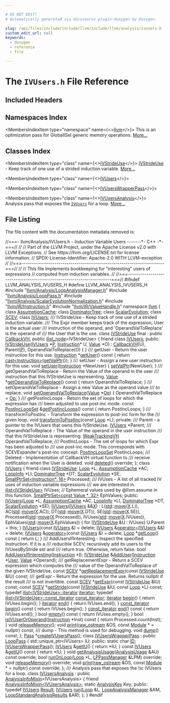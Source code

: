 ```yaml
---

# DO NOT EDIT!
# Automatically generated via docusaurus-plugin-doxygen by Doxygen.

slug: /api/files/include/include/llvm/include/llvm/analysis/ivusers-h
custom_edit_url: null
keywords:
  - doxygen
  - reference
  - file

---
```





# The `IVUsers.h` File Reference

<DoxygenPage pluginConfig={pluginConfig}>



## Included Headers

<IncludesList>
<IncludesListItem
  filePath="llvm/Analysis/LoopAnalysisManager.h"
  permalink="/docs/api/files/include/include/llvm/include/llvm/analysis/loopanalysismanager-h"
  isLocal="true" />
<IncludesListItem
  filePath="llvm/Analysis/LoopPass.h"
  permalink="/docs/api/files/include/include/llvm/include/llvm/analysis/looppass-h"
  isLocal="true" />
<IncludesListItem
  filePath="llvm/Analysis/ScalarEvolutionNormalization.h"
  permalink="/docs/api/files/include/include/llvm/include/llvm/analysis/scalarevolutionnormalization-h"
  isLocal="true" />
<IncludesListItem
  filePath="llvm/IR/Instruction.h"
  permalink="/docs/api/files/include/include/llvm/include/llvm/ir/instruction-h"
  isLocal="true" />
<IncludesListItem
  filePath="llvm/IR/ValueHandle.h"
  permalink="/docs/api/files/include/include/llvm/include/llvm/ir/valuehandle-h"
  isLocal="true" />
</IncludesList>

## Namespaces Index

<MembersIndex>

<MembersIndexItem
  type="namespace"
  name={<><a href="/docs/api/namespaces/llvm">llvm</a></>}>
This is an optimization pass for GlobalISel generic memory operations. <a href="/docs/api/namespaces/llvm/#details">More...</a>
</MembersIndexItem>

</MembersIndex>

## Classes Index

<MembersIndex>

<MembersIndexItem
  type="class"
  name={<><a href="/docs/api/classes/llvm/ivstrideuse">IVStrideUse</a></>}>
<a href="/docs/api/classes/llvm/ivstrideuse">IVStrideUse</a> - Keep track of one use of a strided induction variable. <a href="/docs/api/classes/llvm/ivstrideuse/#details">More...</a>
</MembersIndexItem>

<MembersIndexItem
  type="class"
  name={<><a href="/docs/api/classes/llvm/ivusers">IVUsers</a></>}>
</MembersIndexItem>

<MembersIndexItem
  type="class"
  name={<><a href="/docs/api/classes/llvm/ivuserswrapperpass">IVUsersWrapperPass</a></>}>
</MembersIndexItem>

<MembersIndexItem
  type="class"
  name={<><a href="/docs/api/classes/llvm/ivusersanalysis">IVUsersAnalysis</a></>}>
Analysis pass that exposes the <code><a href="/docs/api/classes/llvm/ivusers">IVUsers</a></code> for a loop. <a href="/docs/api/classes/llvm/ivusersanalysis/#details">More...</a>
</MembersIndexItem>

</MembersIndex>


## File Listing

The file content with the documentation metadata removed is:

<ProgramListing>

<Link id="l00001" /><CodeLine lineNumber="1"><Highlight kind="comment">//===- llvm/Analysis/IVUsers.h - Induction Variable Users -------&#42;- C++ -&#42;-===//</Highlight><Highlight kind="normal"></Highlight></CodeLine>
<Link id="l00002" /><CodeLine lineNumber="2"><Highlight kind="normal"></Highlight><Highlight kind="comment">//</Highlight><Highlight kind="normal"></Highlight></CodeLine>
<Link id="l00003" /><CodeLine lineNumber="3"><Highlight kind="normal"></Highlight><Highlight kind="comment">// Part of the LLVM Project, under the Apache License v2.0 with LLVM Exceptions.</Highlight><Highlight kind="normal"></Highlight></CodeLine>
<Link id="l00004" /><CodeLine lineNumber="4"><Highlight kind="normal"></Highlight><Highlight kind="comment">// See https://llvm.org/LICENSE.txt for license information.</Highlight><Highlight kind="normal"></Highlight></CodeLine>
<Link id="l00005" /><CodeLine lineNumber="5"><Highlight kind="normal"></Highlight><Highlight kind="comment">// SPDX-License-Identifier: Apache-2.0 WITH LLVM-exception</Highlight><Highlight kind="normal"></Highlight></CodeLine>
<Link id="l00006" /><CodeLine lineNumber="6"><Highlight kind="normal"></Highlight><Highlight kind="comment">//</Highlight><Highlight kind="normal"></Highlight></CodeLine>
<Link id="l00007" /><CodeLine lineNumber="7"><Highlight kind="normal"></Highlight><Highlight kind="comment">//===----------------------------------------------------------------------===//</Highlight><Highlight kind="normal"></Highlight></CodeLine>
<Link id="l00008" /><CodeLine lineNumber="8"><Highlight kind="normal"></Highlight><Highlight kind="comment">//</Highlight><Highlight kind="normal"></Highlight></CodeLine>
<Link id="l00009" /><CodeLine lineNumber="9"><Highlight kind="normal"></Highlight><Highlight kind="comment">// This file implements bookkeeping for &quot;interesting&quot; users of expressions</Highlight><Highlight kind="normal"></Highlight></CodeLine>
<Link id="l00010" /><CodeLine lineNumber="10"><Highlight kind="normal"></Highlight><Highlight kind="comment">// computed from induction variables.</Highlight><Highlight kind="normal"></Highlight></CodeLine>
<Link id="l00011" /><CodeLine lineNumber="11"><Highlight kind="normal"></Highlight><Highlight kind="comment">//</Highlight><Highlight kind="normal"></Highlight></CodeLine>
<Link id="l00012" /><CodeLine lineNumber="12"><Highlight kind="normal"></Highlight><Highlight kind="comment">//===----------------------------------------------------------------------===//</Highlight><Highlight kind="normal"></Highlight></CodeLine>
<Link id="l00013" /><CodeLine lineNumber="13"><Highlight kind="normal"></Highlight></CodeLine>
<Link id="l00014" /><CodeLine lineNumber="14"><Highlight kind="normal"></Highlight><Highlight kind="preprocessor">#ifndef LLVM&#95;ANALYSIS&#95;IVUSERS&#95;H</Highlight><Highlight kind="normal"></Highlight></CodeLine>
<Link id="l00015" /><CodeLine lineNumber="15"><Highlight kind="normal"></Highlight><Highlight kind="preprocessor">#define LLVM&#95;ANALYSIS&#95;IVUSERS&#95;H</Highlight><Highlight kind="normal"></Highlight></CodeLine>
<Link id="l00016" /><CodeLine lineNumber="16"><Highlight kind="normal"></Highlight></CodeLine>
<Link id="l00017" /><CodeLine lineNumber="17"><Highlight kind="normal"></Highlight><Highlight kind="preprocessor">#include &quot;<a href="/docs/api/files/include/include/llvm/include/llvm/analysis/loopanalysismanager-h">llvm/Analysis/LoopAnalysisManager.h</a>&quot;</Highlight><Highlight kind="normal"></Highlight></CodeLine>
<Link id="l00018" /><CodeLine lineNumber="18"><Highlight kind="normal"></Highlight><Highlight kind="preprocessor">#include &quot;<a href="/docs/api/files/include/include/llvm/include/llvm/analysis/looppass-h">llvm/Analysis/LoopPass.h</a>&quot;</Highlight><Highlight kind="normal"></Highlight></CodeLine>
<Link id="l00019" /><CodeLine lineNumber="19"><Highlight kind="normal"></Highlight><Highlight kind="preprocessor">#include &quot;<a href="/docs/api/files/include/include/llvm/include/llvm/analysis/scalarevolutionnormalization-h">llvm/Analysis/ScalarEvolutionNormalization.h</a>&quot;</Highlight><Highlight kind="normal"></Highlight></CodeLine>
<Link id="l00020" /><CodeLine lineNumber="20"><Highlight kind="normal"></Highlight><Highlight kind="preprocessor">#include &quot;<a href="/docs/api/files/include/include/llvm/include/llvm/ir/instruction-h">llvm/IR/Instruction.h</a>&quot;</Highlight><Highlight kind="normal"></Highlight></CodeLine>
<Link id="l00021" /><CodeLine lineNumber="21"><Highlight kind="normal"></Highlight><Highlight kind="preprocessor">#include &quot;<a href="/docs/api/files/include/include/llvm/include/llvm/ir/valuehandle-h">llvm/IR/ValueHandle.h</a>&quot;</Highlight><Highlight kind="normal"></Highlight></CodeLine>
<Link id="l00022" /><CodeLine lineNumber="22"><Highlight kind="normal"></Highlight></CodeLine>
<Link id="l00023" /><CodeLine lineNumber="23"><Highlight kind="normal"></Highlight><Highlight kind="keyword">namespace </Highlight><Highlight kind="normal"><a href="/docs/api/namespaces/llvm">llvm</a> &#123;</Highlight></CodeLine>
<Link id="l00024" /><CodeLine lineNumber="24"><Highlight kind="normal"></Highlight></CodeLine>
<Link id="l00025" /><CodeLine lineNumber="25"><Highlight kind="normal"></Highlight><Highlight kind="keyword">class </Highlight><Highlight kind="normal"><a href="/docs/api/classes/llvm/assumptioncache">AssumptionCache</a>;</Highlight></CodeLine>
<Link id="l00026" /><CodeLine lineNumber="26"><Highlight kind="normal"></Highlight><Highlight kind="keyword">class </Highlight><Highlight kind="normal"><a href="/docs/api/classes/llvm/dominatortree">DominatorTree</a>;</Highlight></CodeLine>
<Link id="l00027" /><CodeLine lineNumber="27"><Highlight kind="normal"></Highlight><Highlight kind="keyword">class </Highlight><Highlight kind="normal"><a href="/docs/api/classes/llvm/scalarevolution">ScalarEvolution</a>;</Highlight></CodeLine>
<Link id="l00028" /><CodeLine lineNumber="28"><Highlight kind="normal"></Highlight><Highlight kind="keyword">class </Highlight><Highlight kind="normal"><a href="/docs/api/classes/llvm/scev">SCEV</a>;</Highlight></CodeLine>
<Link id="l00029" /><CodeLine lineNumber="29"><Highlight kind="normal"></Highlight><Highlight kind="keyword">class </Highlight><Highlight kind="normal"><a href="/docs/api/classes/llvm/ivusers">IVUsers</a>;</Highlight></CodeLine>
<Link id="l00030" /><CodeLine lineNumber="30"><Highlight kind="normal"></Highlight><Highlight kind="comment"></Highlight></CodeLine>
<Link id="l00031" /><CodeLine lineNumber="31"><Highlight kind="comment">/// IVStrideUse - Keep track of one use of a strided induction variable.</Highlight></CodeLine>
<Link id="l00032" /><CodeLine lineNumber="32"><Highlight kind="comment">/// The Expr member keeps track of the expression, User is the actual user</Highlight></CodeLine>
<Link id="l00033" /><CodeLine lineNumber="33"><Highlight kind="comment">/// instruction of the operand, and &#39;OperandValToReplace&#39; is the operand of</Highlight></CodeLine>
<Link id="l00034" /><CodeLine lineNumber="34"><Highlight kind="comment">/// the User that is the use.</Highlight><Highlight kind="normal"></Highlight></CodeLine>
<Link id="l00035" /><CodeLine lineNumber="35" lineLink="/docs/api/classes/llvm/ivstrideuse"><Highlight kind="normal"></Highlight><Highlight kind="keyword">class </Highlight><Highlight kind="normal"><a href="/docs/api/classes/llvm/ivstrideuse/#ac2140ae8507867b97114724c6a6dbbba">IVStrideUse</a> final : </Highlight><Highlight kind="keyword">public</Highlight><Highlight kind="normal"> <a href="/docs/api/classes/llvm/callbackvh/#a7e87f4bd72a4d8b7f092b2a2ee69ba1d">CallbackVH</a>, </Highlight><Highlight kind="keyword">public</Highlight><Highlight kind="normal"> <a href="/docs/api/classes/llvm/ilist-node">ilist&#95;node</a>&lt;IVStrideUse&gt; &#123;</Highlight></CodeLine>
<Link id="l00036" /><CodeLine lineNumber="36" lineLink="/docs/api/classes/llvm/ivstrideuse/#a097019ab19ab2e17ee9a4218fac9aa89"><Highlight kind="normal">  </Highlight><Highlight kind="keyword">friend</Highlight><Highlight kind="normal"> </Highlight><Highlight kind="keyword">class </Highlight><Highlight kind="normal"><a href="/docs/api/classes/llvm/ivstrideuse/#a097019ab19ab2e17ee9a4218fac9aa89">IVUsers</a>;</Highlight></CodeLine>
<Link id="l00037" /><CodeLine lineNumber="37"><Highlight kind="normal"></Highlight><Highlight kind="keyword">public</Highlight><Highlight kind="normal">:</Highlight></CodeLine>
<Link id="l00038" /><CodeLine lineNumber="38" lineLink="/docs/api/classes/llvm/ivstrideuse/#ac2140ae8507867b97114724c6a6dbbba"><Highlight kind="normal">  <a href="/docs/api/classes/llvm/ivstrideuse/#ac2140ae8507867b97114724c6a6dbbba">IVStrideUse</a>(<a href="/docs/api/classes/llvm/ivstrideuse/#a097019ab19ab2e17ee9a4218fac9aa89">IVUsers</a> &#42;<a href="/docs/api/files/lib/lib/option/option-cpp/#a04665169063c8ca1f2ea96c27fc7c2b2">P</a>, <a href="/docs/api/classes/llvm/instruction">Instruction</a>&#42; U, <a href="/docs/api/classes/llvm/value">Value</a> &#42;O)</Highlight></CodeLine>
<Link id="l00039" /><CodeLine lineNumber="39"><Highlight kind="normal">    : <a href="/docs/api/classes/llvm/callbackvh/#a7e87f4bd72a4d8b7f092b2a2ee69ba1d">CallbackVH</a>(U), Parent(<a href="/docs/api/files/lib/lib/option/option-cpp/#a04665169063c8ca1f2ea96c27fc7c2b2">P</a>), OperandValToReplace(O) &#123;</Highlight></CodeLine>
<Link id="l00040" /><CodeLine lineNumber="40"><Highlight kind="normal">  &#125;</Highlight></CodeLine>
<Link id="l00041" /><CodeLine lineNumber="41"><Highlight kind="normal"></Highlight><Highlight kind="comment"></Highlight></CodeLine>
<Link id="l00042" /><CodeLine lineNumber="42"><Highlight kind="comment">  /// getUser - Return the user instruction for this use.</Highlight><Highlight kind="normal"></Highlight></CodeLine>
<Link id="l00043" /><CodeLine lineNumber="43" lineLink="/docs/api/classes/llvm/ivstrideuse/#a1bc04591d1d6420a7fdbc15a4c5f0e31"><Highlight kind="normal">  <a href="/docs/api/classes/llvm/instruction">Instruction</a> &#42;<a href="/docs/api/classes/llvm/ivstrideuse/#a1bc04591d1d6420a7fdbc15a4c5f0e31">getUser</a>()</Highlight><Highlight kind="keyword"> const </Highlight><Highlight kind="normal">&#123;</Highlight></CodeLine>
<Link id="l00044" /><CodeLine lineNumber="44"><Highlight kind="normal">    </Highlight><Highlight kind="keywordflow">return</Highlight><Highlight kind="normal"> <a href="/docs/api/namespaces/llvm/#ac4fc845f5ed92de63cd4474f128f5fc5">cast&lt;Instruction&gt;</a>(<a href="/docs/api/classes/llvm/valuehandlebase/#a7d6d2457c839e340266704440f3bb243">getValPtr</a>());</Highlight></CodeLine>
<Link id="l00045" /><CodeLine lineNumber="45"><Highlight kind="normal">  &#125;</Highlight></CodeLine>
<Link id="l00046" /><CodeLine lineNumber="46"><Highlight kind="normal"></Highlight><Highlight kind="comment"></Highlight></CodeLine>
<Link id="l00047" /><CodeLine lineNumber="47"><Highlight kind="comment">  /// setUser - Assign a new user instruction for this use.</Highlight><Highlight kind="normal"></Highlight></CodeLine>
<Link id="l00048" /><CodeLine lineNumber="48" lineLink="/docs/api/classes/llvm/ivstrideuse/#acb8718e691dfd2e5d5a3e0d876e35cc9"><Highlight kind="normal">  </Highlight><Highlight kind="keywordtype">void</Highlight><Highlight kind="normal"> <a href="/docs/api/classes/llvm/ivstrideuse/#acb8718e691dfd2e5d5a3e0d876e35cc9">setUser</a>(<a href="/docs/api/classes/llvm/instruction">Instruction</a> &#42;NewUser) &#123;</Highlight></CodeLine>
<Link id="l00049" /><CodeLine lineNumber="49"><Highlight kind="normal">    <a href="/docs/api/classes/llvm/callbackvh/#ab3a25e82043f8a99ad6ed61fb9c9483c">setValPtr</a>(NewUser);</Highlight></CodeLine>
<Link id="l00050" /><CodeLine lineNumber="50"><Highlight kind="normal">  &#125;</Highlight></CodeLine>
<Link id="l00051" /><CodeLine lineNumber="51"><Highlight kind="normal"></Highlight><Highlight kind="comment"></Highlight></CodeLine>
<Link id="l00052" /><CodeLine lineNumber="52"><Highlight kind="comment">  /// getOperandValToReplace - Return the Value of the operand in the user</Highlight></CodeLine>
<Link id="l00053" /><CodeLine lineNumber="53"><Highlight kind="comment">  /// instruction that this IVStrideUse is representing.</Highlight><Highlight kind="normal"></Highlight></CodeLine>
<Link id="l00054" /><CodeLine lineNumber="54" lineLink="/docs/api/classes/llvm/ivstrideuse/#a850ce8990175a8dc4e5a641df3db14aa"><Highlight kind="normal">  <a href="/docs/api/classes/llvm/value">Value</a> &#42;<a href="/docs/api/classes/llvm/ivstrideuse/#a850ce8990175a8dc4e5a641df3db14aa">getOperandValToReplace</a>()</Highlight><Highlight kind="keyword"> const </Highlight><Highlight kind="normal">&#123;</Highlight></CodeLine>
<Link id="l00055" /><CodeLine lineNumber="55"><Highlight kind="normal">    </Highlight><Highlight kind="keywordflow">return</Highlight><Highlight kind="normal"> OperandValToReplace;</Highlight></CodeLine>
<Link id="l00056" /><CodeLine lineNumber="56"><Highlight kind="normal">  &#125;</Highlight></CodeLine>
<Link id="l00057" /><CodeLine lineNumber="57"><Highlight kind="normal"></Highlight><Highlight kind="comment"></Highlight></CodeLine>
<Link id="l00058" /><CodeLine lineNumber="58"><Highlight kind="comment">  /// setOperandValToReplace - Assign a new Value as the operand value</Highlight></CodeLine>
<Link id="l00059" /><CodeLine lineNumber="59"><Highlight kind="comment">  /// to replace.</Highlight><Highlight kind="normal"></Highlight></CodeLine>
<Link id="l00060" /><CodeLine lineNumber="60" lineLink="/docs/api/classes/llvm/ivstrideuse/#a59f03f777c4395d140e90f7a5278ee03"><Highlight kind="normal">  </Highlight><Highlight kind="keywordtype">void</Highlight><Highlight kind="normal"> <a href="/docs/api/classes/llvm/ivstrideuse/#a59f03f777c4395d140e90f7a5278ee03">setOperandValToReplace</a>(<a href="/docs/api/classes/llvm/value">Value</a> &#42;<a href="/docs/api/namespaces/llvm/#ab471937b9a227e70c7fe8bd9604014d6">Op</a>) &#123;</Highlight></CodeLine>
<Link id="l00061" /><CodeLine lineNumber="61"><Highlight kind="normal">    OperandValToReplace = <a href="/docs/api/namespaces/llvm/#ab471937b9a227e70c7fe8bd9604014d6">Op</a>;</Highlight></CodeLine>
<Link id="l00062" /><CodeLine lineNumber="62"><Highlight kind="normal">  &#125;</Highlight></CodeLine>
<Link id="l00063" /><CodeLine lineNumber="63"><Highlight kind="normal"></Highlight><Highlight kind="comment"></Highlight></CodeLine>
<Link id="l00064" /><CodeLine lineNumber="64"><Highlight kind="comment">  /// getPostIncLoops - Return the set of loops for which the expression has</Highlight></CodeLine>
<Link id="l00065" /><CodeLine lineNumber="65"><Highlight kind="comment">  /// been adjusted to use post-inc mode.</Highlight><Highlight kind="normal"></Highlight></CodeLine>
<Link id="l00066" /><CodeLine lineNumber="66" lineLink="/docs/api/classes/llvm/ivstrideuse/#a6475dcea1bb00ad07700b96492896c59"><Highlight kind="normal">  </Highlight><Highlight kind="keyword">const</Highlight><Highlight kind="normal"> <a href="/docs/api/namespaces/llvm/#ac765465998d0f34ed6123631bda54fab">PostIncLoopSet</a> &amp;<a href="/docs/api/classes/llvm/ivstrideuse/#a6475dcea1bb00ad07700b96492896c59">getPostIncLoops</a>()</Highlight><Highlight kind="keyword"> const </Highlight><Highlight kind="normal">&#123;</Highlight></CodeLine>
<Link id="l00067" /><CodeLine lineNumber="67"><Highlight kind="normal">    </Highlight><Highlight kind="keywordflow">return</Highlight><Highlight kind="normal"> PostIncLoops;</Highlight></CodeLine>
<Link id="l00068" /><CodeLine lineNumber="68"><Highlight kind="normal">  &#125;</Highlight></CodeLine>
<Link id="l00069" /><CodeLine lineNumber="69"><Highlight kind="normal"></Highlight><Highlight kind="comment"></Highlight></CodeLine>
<Link id="l00070" /><CodeLine lineNumber="70"><Highlight kind="comment">  /// transformToPostInc - Transform the expression to post-inc form for the</Highlight></CodeLine>
<Link id="l00071" /><CodeLine lineNumber="71"><Highlight kind="comment">  /// given loop.</Highlight><Highlight kind="normal"></Highlight></CodeLine>
<Link id="l00072" /><CodeLine lineNumber="72"><Highlight kind="normal">  </Highlight><Highlight kind="keywordtype">void</Highlight><Highlight kind="normal"> <a href="/docs/api/classes/llvm/ivstrideuse/#a8433a09d9b66df4f5c8a4d1414dc8ec9">transformToPostInc</a>(</Highlight><Highlight kind="keyword">const</Highlight><Highlight kind="normal"> <a href="/docs/api/classes/llvm/loop">Loop</a> &#42;L);</Highlight></CodeLine>
<Link id="l00073" /><CodeLine lineNumber="73"><Highlight kind="normal"></Highlight></CodeLine>
<Link id="l00074" /><CodeLine lineNumber="74"><Highlight kind="normal"></Highlight><Highlight kind="keyword">private</Highlight><Highlight kind="normal">:</Highlight><Highlight kind="comment"></Highlight></CodeLine>
<Link id="l00075" /><CodeLine lineNumber="75"><Highlight kind="comment">  /// Parent - a pointer to the IVUsers that owns this IVStrideUse.</Highlight><Highlight kind="normal"></Highlight></CodeLine>
<Link id="l00076" /><CodeLine lineNumber="76"><Highlight kind="normal">  <a href="/docs/api/classes/llvm/ivusers">IVUsers</a> &#42;Parent;</Highlight></CodeLine>
<Link id="l00077" /><CodeLine lineNumber="77"><Highlight kind="normal"></Highlight><Highlight kind="comment"></Highlight></CodeLine>
<Link id="l00078" /><CodeLine lineNumber="78"><Highlight kind="comment">  /// OperandValToReplace - The Value of the operand in the user instruction</Highlight></CodeLine>
<Link id="l00079" /><CodeLine lineNumber="79"><Highlight kind="comment">  /// that this IVStrideUse is representing.</Highlight><Highlight kind="normal"></Highlight></CodeLine>
<Link id="l00080" /><CodeLine lineNumber="80"><Highlight kind="normal">  <a href="/docs/api/classes/llvm/weaktrackingvh">WeakTrackingVH</a> OperandValToReplace;</Highlight></CodeLine>
<Link id="l00081" /><CodeLine lineNumber="81"><Highlight kind="normal"></Highlight><Highlight kind="comment"></Highlight></CodeLine>
<Link id="l00082" /><CodeLine lineNumber="82"><Highlight kind="comment">  /// PostIncLoops - The set of loops for which Expr has been adjusted to</Highlight></CodeLine>
<Link id="l00083" /><CodeLine lineNumber="83"><Highlight kind="comment">  /// use post-inc mode. This corresponds with SCEVExpander&#39;s post-inc concept.</Highlight><Highlight kind="normal"></Highlight></CodeLine>
<Link id="l00084" /><CodeLine lineNumber="84"><Highlight kind="normal">  <a href="/docs/api/namespaces/llvm/#ac765465998d0f34ed6123631bda54fab">PostIncLoopSet</a> PostIncLoops;</Highlight></CodeLine>
<Link id="l00085" /><CodeLine lineNumber="85"><Highlight kind="normal"></Highlight><Highlight kind="comment"></Highlight></CodeLine>
<Link id="l00086" /><CodeLine lineNumber="86"><Highlight kind="comment">  /// Deleted - Implementation of CallbackVH virtual function to</Highlight></CodeLine>
<Link id="l00087" /><CodeLine lineNumber="87"><Highlight kind="comment">  /// receive notification when the User is deleted.</Highlight><Highlight kind="normal"></Highlight></CodeLine>
<Link id="l00088" /><CodeLine lineNumber="88"><Highlight kind="normal">  </Highlight><Highlight kind="keywordtype">void</Highlight><Highlight kind="normal"> <a href="/docs/api/classes/llvm/callbackvh/#a93891950be05a0bae5743979913e13f3">deleted</a>() </Highlight><Highlight kind="keyword">override</Highlight><Highlight kind="normal">;</Highlight></CodeLine>
<Link id="l00089" /><CodeLine lineNumber="89"><Highlight kind="normal">&#125;;</Highlight></CodeLine>
<Link id="l00090" /><CodeLine lineNumber="90"><Highlight kind="normal"></Highlight></CodeLine>
<Link id="l00091" /><CodeLine lineNumber="91" lineLink="/docs/api/classes/llvm/ivusers"><Highlight kind="normal"></Highlight><Highlight kind="keyword">class </Highlight><Highlight kind="normal"><a href="/docs/api/classes/llvm/ivusers/#a37e4d7bb727910e7d12a2439a6c069ca">IVUsers</a> &#123;</Highlight></CodeLine>
<Link id="l00092" /><CodeLine lineNumber="92" lineLink="/docs/api/classes/llvm/ivusers/#aade51f7d2ade94165429460adda9e063"><Highlight kind="normal">  </Highlight><Highlight kind="keyword">friend</Highlight><Highlight kind="normal"> </Highlight><Highlight kind="keyword">class </Highlight><Highlight kind="normal"><a href="/docs/api/classes/llvm/ivusers/#aade51f7d2ade94165429460adda9e063">IVStrideUse</a>;</Highlight></CodeLine>
<Link id="l00093" /><CodeLine lineNumber="93"><Highlight kind="normal">  <a href="/docs/api/classes/llvm/loop">Loop</a> &#42;L;</Highlight></CodeLine>
<Link id="l00094" /><CodeLine lineNumber="94"><Highlight kind="normal">  <a href="/docs/api/classes/llvm/assumptioncache">AssumptionCache</a> &#42;AC;</Highlight></CodeLine>
<Link id="l00095" /><CodeLine lineNumber="95"><Highlight kind="normal">  <a href="/docs/api/classes/llvm/loopinfo">LoopInfo</a> &#42;LI;</Highlight></CodeLine>
<Link id="l00096" /><CodeLine lineNumber="96"><Highlight kind="normal">  <a href="/docs/api/classes/llvm/dominatortree">DominatorTree</a> &#42;DT;</Highlight></CodeLine>
<Link id="l00097" /><CodeLine lineNumber="97"><Highlight kind="normal">  <a href="/docs/api/classes/llvm/scalarevolution">ScalarEvolution</a> &#42;SE;</Highlight></CodeLine>
<Link id="l00098" /><CodeLine lineNumber="98"><Highlight kind="normal">  <a href="/docs/api/classes/llvm/smallptrset">SmallPtrSet&lt;Instruction&#42;, 16&gt;</a> Processed;</Highlight></CodeLine>
<Link id="l00099" /><CodeLine lineNumber="99"><Highlight kind="normal"></Highlight><Highlight kind="comment"></Highlight></CodeLine>
<Link id="l00100" /><CodeLine lineNumber="100"><Highlight kind="comment">  /// IVUses - A list of all tracked IV uses of induction variable expressions</Highlight></CodeLine>
<Link id="l00101" /><CodeLine lineNumber="101"><Highlight kind="comment">  /// we are interested in.</Highlight><Highlight kind="normal"></Highlight></CodeLine>
<Link id="l00102" /><CodeLine lineNumber="102"><Highlight kind="normal">  <a href="/docs/api/namespaces/llvm/#a62ea5abc9af8e7ee394912e2617cf30f">ilist&lt;IVStrideUse&gt;</a> IVUses;</Highlight></CodeLine>
<Link id="l00103" /><CodeLine lineNumber="103"><Highlight kind="normal"></Highlight></CodeLine>
<Link id="l00104" /><CodeLine lineNumber="104"><Highlight kind="normal">  </Highlight><Highlight kind="comment">// Ephemeral values used by @llvm.assume in this function.</Highlight><Highlight kind="normal"></Highlight></CodeLine>
<Link id="l00105" /><CodeLine lineNumber="105"><Highlight kind="normal">  <a href="/docs/api/classes/llvm/smallptrset">SmallPtrSet&lt;const Value &#42;, 32&gt;</a> EphValues;</Highlight></CodeLine>
<Link id="l00106" /><CodeLine lineNumber="106"><Highlight kind="normal"></Highlight></CodeLine>
<Link id="l00107" /><CodeLine lineNumber="107"><Highlight kind="normal"></Highlight><Highlight kind="keyword">public</Highlight><Highlight kind="normal">:</Highlight></CodeLine>
<Link id="l00108" /><CodeLine lineNumber="108"><Highlight kind="normal">  <a href="/docs/api/classes/llvm/ivusers/#a37e4d7bb727910e7d12a2439a6c069ca">IVUsers</a>(<a href="/docs/api/classes/llvm/loop">Loop</a> &#42;L, <a href="/docs/api/classes/llvm/assumptioncache">AssumptionCache</a> &#42;AC, <a href="/docs/api/classes/llvm/loopinfo">LoopInfo</a> &#42;LI, <a href="/docs/api/classes/llvm/dominatortree">DominatorTree</a> &#42;DT,</Highlight></CodeLine>
<Link id="l00109" /><CodeLine lineNumber="109"><Highlight kind="normal">          <a href="/docs/api/classes/llvm/scalarevolution">ScalarEvolution</a> &#42;SE);</Highlight></CodeLine>
<Link id="l00110" /><CodeLine lineNumber="110"><Highlight kind="normal"></Highlight></CodeLine>
<Link id="l00111" /><CodeLine lineNumber="111" lineLink="/docs/api/classes/llvm/ivusers/#a84ff868b90dce94cf9c8c504ff53cfad"><Highlight kind="normal">  <a href="/docs/api/classes/llvm/ivusers/#a84ff868b90dce94cf9c8c504ff53cfad">IVUsers</a>(<a href="/docs/api/classes/llvm/ivusers/#a37e4d7bb727910e7d12a2439a6c069ca">IVUsers</a> &amp;&amp;<a href="/docs/api/files/lib/lib/tablegen/tablegenbackendskeleton-cpp/#ab60f28d7a141ac46ccc200176a1bca8b">X</a>)</Highlight></CodeLine>
<Link id="l00112" /><CodeLine lineNumber="112"><Highlight kind="normal">      : L(<a href="/docs/api/namespaces/std">std</a>::<a href="/docs/api/namespaces/llvm/#abfc9c7ecf70f66901e439f7c04ef3dbb">move</a>(<a href="/docs/api/files/lib/lib/tablegen/tablegenbackendskeleton-cpp/#ab60f28d7a141ac46ccc200176a1bca8b">X</a>.L)), AC(<a href="/docs/api/namespaces/std">std</a>::<a href="/docs/api/namespaces/llvm/#abfc9c7ecf70f66901e439f7c04ef3dbb">move</a>(<a href="/docs/api/files/lib/lib/tablegen/tablegenbackendskeleton-cpp/#ab60f28d7a141ac46ccc200176a1bca8b">X</a>.AC)), DT(<a href="/docs/api/namespaces/std">std</a>::<a href="/docs/api/namespaces/llvm/#abfc9c7ecf70f66901e439f7c04ef3dbb">move</a>(<a href="/docs/api/files/lib/lib/tablegen/tablegenbackendskeleton-cpp/#ab60f28d7a141ac46ccc200176a1bca8b">X</a>.DT)),</Highlight></CodeLine>
<Link id="l00113" /><CodeLine lineNumber="113"><Highlight kind="normal">        SE(<a href="/docs/api/namespaces/std">std</a>::<a href="/docs/api/namespaces/llvm/#abfc9c7ecf70f66901e439f7c04ef3dbb">move</a>(<a href="/docs/api/files/lib/lib/tablegen/tablegenbackendskeleton-cpp/#ab60f28d7a141ac46ccc200176a1bca8b">X</a>.SE)), Processed(<a href="/docs/api/namespaces/std">std</a>::<a href="/docs/api/namespaces/llvm/#abfc9c7ecf70f66901e439f7c04ef3dbb">move</a>(<a href="/docs/api/files/lib/lib/tablegen/tablegenbackendskeleton-cpp/#ab60f28d7a141ac46ccc200176a1bca8b">X</a>.Processed)),</Highlight></CodeLine>
<Link id="l00114" /><CodeLine lineNumber="114"><Highlight kind="normal">        IVUses(<a href="/docs/api/namespaces/std">std</a>::<a href="/docs/api/namespaces/llvm/#abfc9c7ecf70f66901e439f7c04ef3dbb">move</a>(<a href="/docs/api/files/lib/lib/tablegen/tablegenbackendskeleton-cpp/#ab60f28d7a141ac46ccc200176a1bca8b">X</a>.IVUses)), EphValues(<a href="/docs/api/namespaces/std">std</a>::<a href="/docs/api/namespaces/llvm/#abfc9c7ecf70f66901e439f7c04ef3dbb">move</a>(<a href="/docs/api/files/lib/lib/tablegen/tablegenbackendskeleton-cpp/#ab60f28d7a141ac46ccc200176a1bca8b">X</a>.EphValues)) &#123;</Highlight></CodeLine>
<Link id="l00115" /><CodeLine lineNumber="115"><Highlight kind="normal">    </Highlight><Highlight kind="keywordflow">for</Highlight><Highlight kind="normal"> (<a href="/docs/api/classes/llvm/ivusers/#aade51f7d2ade94165429460adda9e063">IVStrideUse</a> &amp;U : IVUses)</Highlight></CodeLine>
<Link id="l00116" /><CodeLine lineNumber="116"><Highlight kind="normal">      U.Parent = </Highlight><Highlight kind="keyword">this</Highlight><Highlight kind="normal">;</Highlight></CodeLine>
<Link id="l00117" /><CodeLine lineNumber="117"><Highlight kind="normal">  &#125;</Highlight></CodeLine>
<Link id="l00118" /><CodeLine lineNumber="118" lineLink="/docs/api/classes/llvm/ivusers/#a5d6ec66fa25d2a95429ee13159b90249"><Highlight kind="normal">  <a href="/docs/api/classes/llvm/ivusers/#a5d6ec66fa25d2a95429ee13159b90249">IVUsers</a>(</Highlight><Highlight kind="keyword">const</Highlight><Highlight kind="normal"> <a href="/docs/api/classes/llvm/ivusers/#a37e4d7bb727910e7d12a2439a6c069ca">IVUsers</a> &amp;) = </Highlight><Highlight kind="keyword">delete</Highlight><Highlight kind="normal">;</Highlight></CodeLine>
<Link id="l00119" /><CodeLine lineNumber="119" lineLink="/docs/api/classes/llvm/ivusers/#a59650f700bbcb2ad8c5bf22e6b353fd2"><Highlight kind="normal">  <a href="/docs/api/classes/llvm/ivusers/#a37e4d7bb727910e7d12a2439a6c069ca">IVUsers</a> &amp;<a href="/docs/api/classes/llvm/ivusers/#a59650f700bbcb2ad8c5bf22e6b353fd2">operator=</a>(<a href="/docs/api/classes/llvm/ivusers/#a37e4d7bb727910e7d12a2439a6c069ca">IVUsers</a> &amp;&amp;) = </Highlight><Highlight kind="keyword">delete</Highlight><Highlight kind="normal">;</Highlight></CodeLine>
<Link id="l00120" /><CodeLine lineNumber="120" lineLink="/docs/api/classes/llvm/ivusers/#af280755c00e32b58a9186e6dce5df3ef"><Highlight kind="normal">  <a href="/docs/api/classes/llvm/ivusers/#a37e4d7bb727910e7d12a2439a6c069ca">IVUsers</a> &amp;<a href="/docs/api/classes/llvm/ivusers/#af280755c00e32b58a9186e6dce5df3ef">operator=</a>(</Highlight><Highlight kind="keyword">const</Highlight><Highlight kind="normal"> <a href="/docs/api/classes/llvm/ivusers/#a37e4d7bb727910e7d12a2439a6c069ca">IVUsers</a> &amp;) = </Highlight><Highlight kind="keyword">delete</Highlight><Highlight kind="normal">;</Highlight></CodeLine>
<Link id="l00121" /><CodeLine lineNumber="121"><Highlight kind="normal"></Highlight></CodeLine>
<Link id="l00122" /><CodeLine lineNumber="122" lineLink="/docs/api/classes/llvm/ivusers/#a4d82eec6f6363e4d31660c31b6a85b8d"><Highlight kind="normal">  <a href="/docs/api/classes/llvm/loop">Loop</a> &#42;<a href="/docs/api/classes/llvm/ivusers/#a4d82eec6f6363e4d31660c31b6a85b8d">getLoop</a>()</Highlight><Highlight kind="keyword"> const </Highlight><Highlight kind="normal">&#123; </Highlight><Highlight kind="keywordflow">return</Highlight><Highlight kind="normal"> L; &#125;</Highlight></CodeLine>
<Link id="l00123" /><CodeLine lineNumber="123"><Highlight kind="normal"></Highlight><Highlight kind="comment"></Highlight></CodeLine>
<Link id="l00124" /><CodeLine lineNumber="124"><Highlight kind="comment">  /// AddUsersIfInteresting - Inspect the specified Instruction.  If it is a</Highlight></CodeLine>
<Link id="l00125" /><CodeLine lineNumber="125"><Highlight kind="comment">  /// reducible SCEV, recursively add its users to the IVUsesByStride set and</Highlight></CodeLine>
<Link id="l00126" /><CodeLine lineNumber="126"><Highlight kind="comment">  /// return true.  Otherwise, return false.</Highlight><Highlight kind="normal"></Highlight></CodeLine>
<Link id="l00127" /><CodeLine lineNumber="127"><Highlight kind="normal">  </Highlight><Highlight kind="keywordtype">bool</Highlight><Highlight kind="normal"> <a href="/docs/api/classes/llvm/ivusers/#aaae0691d9859142f6bcfb992862e44a9">AddUsersIfInteresting</a>(<a href="/docs/api/classes/llvm/instruction">Instruction</a> &#42;<a href="/docs/api/files/lib/lib/support/md5-cpp/#ac0eafdc9ee161b71e7af98af736952fd">I</a>);</Highlight></CodeLine>
<Link id="l00128" /><CodeLine lineNumber="128"><Highlight kind="normal"></Highlight></CodeLine>
<Link id="l00129" /><CodeLine lineNumber="129"><Highlight kind="normal">  <a href="/docs/api/classes/llvm/ivstrideuse">IVStrideUse</a> &amp;<a href="/docs/api/classes/llvm/ivusers/#a2c38dcaaa58a80d2005b912b1273a872">AddUser</a>(<a href="/docs/api/classes/llvm/instruction">Instruction</a> &#42;<a href="/docs/api/classes/llvm/user">User</a>, <a href="/docs/api/classes/llvm/value">Value</a> &#42;Operand);</Highlight></CodeLine>
<Link id="l00130" /><CodeLine lineNumber="130"><Highlight kind="normal"></Highlight><Highlight kind="comment"></Highlight></CodeLine>
<Link id="l00131" /><CodeLine lineNumber="131"><Highlight kind="comment">  /// getReplacementExpr - Return a SCEV expression which computes the</Highlight></CodeLine>
<Link id="l00132" /><CodeLine lineNumber="132"><Highlight kind="comment">  /// value of the OperandValToReplace of the given IVStrideUse.</Highlight><Highlight kind="normal"></Highlight></CodeLine>
<Link id="l00133" /><CodeLine lineNumber="133"><Highlight kind="normal">  </Highlight><Highlight kind="keyword">const</Highlight><Highlight kind="normal"> <a href="/docs/api/classes/llvm/scev">SCEV</a> &#42;<a href="/docs/api/classes/llvm/ivusers/#a729d7a4c47511beaaec595f1b85f7889">getReplacementExpr</a>(</Highlight><Highlight kind="keyword">const</Highlight><Highlight kind="normal"> <a href="/docs/api/classes/llvm/ivstrideuse">IVStrideUse</a> &amp;IU) </Highlight><Highlight kind="keyword">const</Highlight><Highlight kind="normal">;</Highlight></CodeLine>
<Link id="l00134" /><CodeLine lineNumber="134"><Highlight kind="normal"></Highlight><Highlight kind="comment"></Highlight></CodeLine>
<Link id="l00135" /><CodeLine lineNumber="135"><Highlight kind="comment">  /// getExpr - Return the expression for the use. Returns nullptr if the result</Highlight></CodeLine>
<Link id="l00136" /><CodeLine lineNumber="136"><Highlight kind="comment">  /// is not invertible.</Highlight><Highlight kind="normal"></Highlight></CodeLine>
<Link id="l00137" /><CodeLine lineNumber="137"><Highlight kind="normal">  </Highlight><Highlight kind="keyword">const</Highlight><Highlight kind="normal"> <a href="/docs/api/classes/llvm/scev">SCEV</a> &#42;<a href="/docs/api/classes/llvm/ivusers/#af19a630344b862c4b06bca0e51d978cc">getExpr</a>(</Highlight><Highlight kind="keyword">const</Highlight><Highlight kind="normal"> <a href="/docs/api/classes/llvm/ivstrideuse">IVStrideUse</a> &amp;IU) </Highlight><Highlight kind="keyword">const</Highlight><Highlight kind="normal">;</Highlight></CodeLine>
<Link id="l00138" /><CodeLine lineNumber="138"><Highlight kind="normal"></Highlight></CodeLine>
<Link id="l00139" /><CodeLine lineNumber="139"><Highlight kind="normal">  </Highlight><Highlight kind="keyword">const</Highlight><Highlight kind="normal"> <a href="/docs/api/classes/llvm/scev">SCEV</a> &#42;<a href="/docs/api/classes/llvm/ivusers/#a5d599af3e44171ef73b8427c855b492e">getStride</a>(</Highlight><Highlight kind="keyword">const</Highlight><Highlight kind="normal"> <a href="/docs/api/classes/llvm/ivstrideuse">IVStrideUse</a> &amp;IU, </Highlight><Highlight kind="keyword">const</Highlight><Highlight kind="normal"> <a href="/docs/api/classes/llvm/loop">Loop</a> &#42;L) </Highlight><Highlight kind="keyword">const</Highlight><Highlight kind="normal">;</Highlight></CodeLine>
<Link id="l00140" /><CodeLine lineNumber="140"><Highlight kind="normal"></Highlight></CodeLine>
<Link id="l00141" /><CodeLine lineNumber="141" lineLink="/docs/api/classes/llvm/ivusers/#ac4ea8771137797e80c4f56a3111e2397"><Highlight kind="normal">  </Highlight><Highlight kind="keyword">typedef</Highlight><Highlight kind="normal"> <a href="/docs/api/classes/llvm/iplist-impl/#a4563732eae31ee14694e7ce17a5a6749">ilist&lt;IVStrideUse&gt;::iterator</a> <a href="/docs/api/classes/llvm/ivusers/#ac4ea8771137797e80c4f56a3111e2397">iterator</a>;</Highlight></CodeLine>
<Link id="l00142" /><CodeLine lineNumber="142" lineLink="/docs/api/classes/llvm/ivusers/#a1ac1243c7bc2878be52de359bd652680"><Highlight kind="normal">  </Highlight><Highlight kind="keyword">typedef</Highlight><Highlight kind="normal"> <a href="/docs/api/classes/llvm/iplist-impl/#a3a5c6f429b19022105ee49f587c7ed04">ilist&lt;IVStrideUse&gt;::const&#95;iterator</a> <a href="/docs/api/classes/llvm/ivusers/#a1ac1243c7bc2878be52de359bd652680">const&#95;iterator</a>;</Highlight></CodeLine>
<Link id="l00143" /><CodeLine lineNumber="143" lineLink="/docs/api/classes/llvm/ivusers/#aa73e72d96213b699b7656cef4a41fff7"><Highlight kind="normal">  <a href="/docs/api/classes/llvm/ivusers/#ac4ea8771137797e80c4f56a3111e2397">iterator</a> <a href="/docs/api/classes/llvm/ivusers/#aa73e72d96213b699b7656cef4a41fff7">begin</a>() &#123; </Highlight><Highlight kind="keywordflow">return</Highlight><Highlight kind="normal"> IVUses.begin(); &#125;</Highlight></CodeLine>
<Link id="l00144" /><CodeLine lineNumber="144" lineLink="/docs/api/classes/llvm/ivusers/#a2206acfe0bf8df3750ce14311cc4963f"><Highlight kind="normal">  <a href="/docs/api/classes/llvm/ivusers/#ac4ea8771137797e80c4f56a3111e2397">iterator</a> <a href="/docs/api/classes/llvm/ivusers/#a2206acfe0bf8df3750ce14311cc4963f">end</a>()   &#123; </Highlight><Highlight kind="keywordflow">return</Highlight><Highlight kind="normal"> IVUses.end(); &#125;</Highlight></CodeLine>
<Link id="l00145" /><CodeLine lineNumber="145" lineLink="/docs/api/classes/llvm/ivusers/#ad5fbdc714637c698896fcefa24a0bbfb"><Highlight kind="normal">  <a href="/docs/api/classes/llvm/ivusers/#a1ac1243c7bc2878be52de359bd652680">const&#95;iterator</a> <a href="/docs/api/classes/llvm/ivusers/#ad5fbdc714637c698896fcefa24a0bbfb">begin</a>()</Highlight><Highlight kind="keyword"> const </Highlight><Highlight kind="normal">&#123; </Highlight><Highlight kind="keywordflow">return</Highlight><Highlight kind="normal"> IVUses.begin(); &#125;</Highlight></CodeLine>
<Link id="l00146" /><CodeLine lineNumber="146" lineLink="/docs/api/classes/llvm/ivusers/#abbb9d0fddb05d7365547ec4b08f59ca9"><Highlight kind="normal">  <a href="/docs/api/classes/llvm/ivusers/#a1ac1243c7bc2878be52de359bd652680">const&#95;iterator</a> <a href="/docs/api/classes/llvm/ivusers/#abbb9d0fddb05d7365547ec4b08f59ca9">end</a>()</Highlight><Highlight kind="keyword"> const   </Highlight><Highlight kind="normal">&#123; </Highlight><Highlight kind="keywordflow">return</Highlight><Highlight kind="normal"> IVUses.end(); &#125;</Highlight></CodeLine>
<Link id="l00147" /><CodeLine lineNumber="147" lineLink="/docs/api/classes/llvm/ivusers/#aff447b803e32fdf3e16156e9f6fb4249"><Highlight kind="normal">  </Highlight><Highlight kind="keywordtype">bool</Highlight><Highlight kind="normal"> <a href="/docs/api/classes/llvm/ivusers/#aff447b803e32fdf3e16156e9f6fb4249">empty</a>()</Highlight><Highlight kind="keyword"> const </Highlight><Highlight kind="normal">&#123; </Highlight><Highlight kind="keywordflow">return</Highlight><Highlight kind="normal"> IVUses.empty(); &#125;</Highlight></CodeLine>
<Link id="l00148" /><CodeLine lineNumber="148"><Highlight kind="normal"></Highlight></CodeLine>
<Link id="l00149" /><CodeLine lineNumber="149" lineLink="/docs/api/classes/llvm/ivusers/#a1eed18775305b30aa90308d24cd7921b"><Highlight kind="normal">  </Highlight><Highlight kind="keywordtype">bool</Highlight><Highlight kind="normal"> <a href="/docs/api/classes/llvm/ivusers/#a1eed18775305b30aa90308d24cd7921b">isIVUserOrOperand</a>(<a href="/docs/api/classes/llvm/instruction">Instruction</a> &#42;Inst)</Highlight><Highlight kind="keyword"> const </Highlight><Highlight kind="normal">&#123;</Highlight></CodeLine>
<Link id="l00150" /><CodeLine lineNumber="150"><Highlight kind="normal">    </Highlight><Highlight kind="keywordflow">return</Highlight><Highlight kind="normal"> Processed.count(Inst);</Highlight></CodeLine>
<Link id="l00151" /><CodeLine lineNumber="151"><Highlight kind="normal">  &#125;</Highlight></CodeLine>
<Link id="l00152" /><CodeLine lineNumber="152"><Highlight kind="normal"></Highlight></CodeLine>
<Link id="l00153" /><CodeLine lineNumber="153"><Highlight kind="normal">  </Highlight><Highlight kind="keywordtype">void</Highlight><Highlight kind="normal"> <a href="/docs/api/classes/llvm/ivusers/#a3df6da0991021b17f9180fb55105b6e8">releaseMemory</a>();</Highlight></CodeLine>
<Link id="l00154" /><CodeLine lineNumber="154"><Highlight kind="normal"></Highlight></CodeLine>
<Link id="l00155" /><CodeLine lineNumber="155"><Highlight kind="normal">  </Highlight><Highlight kind="keywordtype">void</Highlight><Highlight kind="normal"> <a href="/docs/api/classes/llvm/ivusers/#afd7ddc6bb1068961b39278e6cf3190c9">print</a>(<a href="/docs/api/classes/llvm/raw-ostream">raw&#95;ostream</a> &amp;OS, </Highlight><Highlight kind="keyword">const</Highlight><Highlight kind="normal"> <a href="/docs/api/classes/llvm/module">Module</a> &#42; = </Highlight><Highlight kind="keyword">nullptr</Highlight><Highlight kind="normal">) </Highlight><Highlight kind="keyword">const</Highlight><Highlight kind="normal">;</Highlight></CodeLine>
<Link id="l00156" /><CodeLine lineNumber="156"><Highlight kind="normal"></Highlight><Highlight kind="comment"></Highlight></CodeLine>
<Link id="l00157" /><CodeLine lineNumber="157"><Highlight kind="comment">  /// dump - This method is used for debugging.</Highlight><Highlight kind="normal"></Highlight></CodeLine>
<Link id="l00158" /><CodeLine lineNumber="158"><Highlight kind="normal">  </Highlight><Highlight kind="keywordtype">void</Highlight><Highlight kind="normal"> <a href="/docs/api/classes/llvm/ivusers/#a04b694028e4949a1f3be58fa2c561756">dump</a>() </Highlight><Highlight kind="keyword">const</Highlight><Highlight kind="normal">;</Highlight></CodeLine>
<Link id="l00159" /><CodeLine lineNumber="159"><Highlight kind="normal">&#125;;</Highlight></CodeLine>
<Link id="l00160" /><CodeLine lineNumber="160"><Highlight kind="normal"></Highlight></CodeLine>
<Link id="l00161" /><CodeLine lineNumber="161"><Highlight kind="normal"><a href="/docs/api/files/lib/lib/target/lib/target/aarch64/aarch64conditionalcompares-cpp/#ab15af716dfa3d6f1fa7978be4639bd8e">Pass</a> &#42;<a href="/docs/api/namespaces/llvm/#aba7432bec56ee0ff2dcbc2548bac0291">createIVUsersPass</a>();</Highlight></CodeLine>
<Link id="l00162" /><CodeLine lineNumber="162"><Highlight kind="normal"></Highlight></CodeLine>
<Link id="l00163" /><CodeLine lineNumber="163" lineLink="/docs/api/classes/llvm/ivuserswrapperpass"><Highlight kind="normal"></Highlight><Highlight kind="keyword">class </Highlight><Highlight kind="normal"><a href="/docs/api/classes/llvm/ivuserswrapperpass/#a5f2ff52689aeae08cca03646c448bb91">IVUsersWrapperPass</a> : </Highlight><Highlight kind="keyword">public</Highlight><Highlight kind="normal"> <a href="/docs/api/classes/llvm/looppass/#a4d5799624e630ba03cb9133168951e8a">LoopPass</a> &#123;</Highlight></CodeLine>
<Link id="l00164" /><CodeLine lineNumber="164"><Highlight kind="normal">  std::unique&#95;ptr&lt;IVUsers&gt; IU;</Highlight></CodeLine>
<Link id="l00165" /><CodeLine lineNumber="165"><Highlight kind="normal"></Highlight></CodeLine>
<Link id="l00166" /><CodeLine lineNumber="166"><Highlight kind="normal"></Highlight><Highlight kind="keyword">public</Highlight><Highlight kind="normal">:</Highlight></CodeLine>
<Link id="l00167" /><CodeLine lineNumber="167" lineLink="/docs/api/classes/llvm/ivuserswrapperpass/#ac6f372a89e4fd4e96f27ce40fa74ecb3"><Highlight kind="normal">  </Highlight><Highlight kind="keyword">static</Highlight><Highlight kind="normal"> </Highlight><Highlight kind="keywordtype">char</Highlight><Highlight kind="normal"> <a href="/docs/api/classes/llvm/ivuserswrapperpass/#ac6f372a89e4fd4e96f27ce40fa74ecb3">ID</a>;</Highlight></CodeLine>
<Link id="l00168" /><CodeLine lineNumber="168"><Highlight kind="normal"></Highlight></CodeLine>
<Link id="l00169" /><CodeLine lineNumber="169"><Highlight kind="normal">  <a href="/docs/api/classes/llvm/ivuserswrapperpass/#a5f2ff52689aeae08cca03646c448bb91">IVUsersWrapperPass</a>();</Highlight></CodeLine>
<Link id="l00170" /><CodeLine lineNumber="170"><Highlight kind="normal"></Highlight></CodeLine>
<Link id="l00171" /><CodeLine lineNumber="171" lineLink="/docs/api/classes/llvm/ivuserswrapperpass/#aa1523cb308eb4f1f596d30ed21670d74"><Highlight kind="normal">  <a href="/docs/api/classes/llvm/ivusers">IVUsers</a> &amp;<a href="/docs/api/classes/llvm/ivuserswrapperpass/#aa1523cb308eb4f1f596d30ed21670d74">getIU</a>() &#123; </Highlight><Highlight kind="keywordflow">return</Highlight><Highlight kind="normal"> &#42;IU; &#125;</Highlight></CodeLine>
<Link id="l00172" /><CodeLine lineNumber="172" lineLink="/docs/api/classes/llvm/ivuserswrapperpass/#af7553e28fa55cae39ffdebe6a33a7252"><Highlight kind="normal">  </Highlight><Highlight kind="keyword">const</Highlight><Highlight kind="normal"> <a href="/docs/api/classes/llvm/ivusers">IVUsers</a> &amp;<a href="/docs/api/classes/llvm/ivuserswrapperpass/#af7553e28fa55cae39ffdebe6a33a7252">getIU</a>()</Highlight><Highlight kind="keyword"> const </Highlight><Highlight kind="normal">&#123; </Highlight><Highlight kind="keywordflow">return</Highlight><Highlight kind="normal"> &#42;IU; &#125;</Highlight></CodeLine>
<Link id="l00173" /><CodeLine lineNumber="173"><Highlight kind="normal"></Highlight></CodeLine>
<Link id="l00174" /><CodeLine lineNumber="174"><Highlight kind="normal">  </Highlight><Highlight kind="keywordtype">void</Highlight><Highlight kind="normal"> <a href="/docs/api/classes/llvm/ivuserswrapperpass/#a2a6e37f929fea8da36f9d521ae9b7b70">getAnalysisUsage</a>(<a href="/docs/api/classes/llvm/analysisusage">AnalysisUsage</a> &amp;AU) </Highlight><Highlight kind="keyword">const override</Highlight><Highlight kind="normal">;</Highlight></CodeLine>
<Link id="l00175" /><CodeLine lineNumber="175"><Highlight kind="normal"></Highlight></CodeLine>
<Link id="l00176" /><CodeLine lineNumber="176"><Highlight kind="normal">  </Highlight><Highlight kind="keywordtype">bool</Highlight><Highlight kind="normal"> <a href="/docs/api/classes/llvm/ivuserswrapperpass/#a4b80c09a916a8a8db95fa16817df4460">runOnLoop</a>(<a href="/docs/api/classes/llvm/loop">Loop</a> &#42;L, <a href="/docs/api/classes/llvm/lppassmanager">LPPassManager</a> &amp;LPM) </Highlight><Highlight kind="keyword">override</Highlight><Highlight kind="normal">;</Highlight></CodeLine>
<Link id="l00177" /><CodeLine lineNumber="177"><Highlight kind="normal"></Highlight></CodeLine>
<Link id="l00178" /><CodeLine lineNumber="178"><Highlight kind="normal">  </Highlight><Highlight kind="keywordtype">void</Highlight><Highlight kind="normal"> <a href="/docs/api/classes/llvm/ivuserswrapperpass/#a5ebc3bb376143fdf1322e9ca6dcf5b2c">releaseMemory</a>() </Highlight><Highlight kind="keyword">override</Highlight><Highlight kind="normal">;</Highlight></CodeLine>
<Link id="l00179" /><CodeLine lineNumber="179"><Highlight kind="normal"></Highlight></CodeLine>
<Link id="l00180" /><CodeLine lineNumber="180"><Highlight kind="normal">  </Highlight><Highlight kind="keywordtype">void</Highlight><Highlight kind="normal"> <a href="/docs/api/classes/llvm/ivuserswrapperpass/#a58119dd73b9c36670ec61242199de785">print</a>(<a href="/docs/api/classes/llvm/raw-ostream">raw&#95;ostream</a> &amp;OS, </Highlight><Highlight kind="keyword">const</Highlight><Highlight kind="normal"> <a href="/docs/api/classes/llvm/module">Module</a> &#42; = </Highlight><Highlight kind="keyword">nullptr</Highlight><Highlight kind="normal">) </Highlight><Highlight kind="keyword">const override</Highlight><Highlight kind="normal">;</Highlight></CodeLine>
<Link id="l00181" /><CodeLine lineNumber="181"><Highlight kind="normal">&#125;;</Highlight></CodeLine>
<Link id="l00182" /><CodeLine lineNumber="182"><Highlight kind="normal"></Highlight><Highlight kind="comment"></Highlight></CodeLine>
<Link id="l00183" /><CodeLine lineNumber="183"><Highlight kind="comment">/// Analysis pass that exposes the \\c IVUsers for a loop.</Highlight><Highlight kind="normal"></Highlight></CodeLine>
<Link id="l00184" /><CodeLine lineNumber="184" lineLink="/docs/api/classes/llvm/ivusersanalysis"><Highlight kind="normal"></Highlight><Highlight kind="keyword">class </Highlight><Highlight kind="normal"><a href="/docs/api/classes/llvm/ivusersanalysis">IVUsersAnalysis</a> : </Highlight><Highlight kind="keyword">public</Highlight><Highlight kind="normal"> <a href="/docs/api/structs/llvm/analysisinfomixin">AnalysisInfoMixin</a>&lt;IVUsersAnalysis&gt; &#123;</Highlight></CodeLine>
<Link id="l00185" /><CodeLine lineNumber="185"><Highlight kind="normal">  </Highlight><Highlight kind="keyword">friend</Highlight><Highlight kind="normal"> <a href="/docs/api/structs/llvm/analysisinfomixin">AnalysisInfoMixin&lt;IVUsersAnalysis&gt;</a>;</Highlight></CodeLine>
<Link id="l00186" /><CodeLine lineNumber="186"><Highlight kind="normal">  </Highlight><Highlight kind="keyword">static</Highlight><Highlight kind="normal"> <a href="/docs/api/structs/llvm/analysiskey">AnalysisKey</a> Key;</Highlight></CodeLine>
<Link id="l00187" /><CodeLine lineNumber="187"><Highlight kind="normal"></Highlight></CodeLine>
<Link id="l00188" /><CodeLine lineNumber="188"><Highlight kind="normal"></Highlight><Highlight kind="keyword">public</Highlight><Highlight kind="normal">:</Highlight></CodeLine>
<Link id="l00189" /><CodeLine lineNumber="189" lineLink="/docs/api/classes/llvm/ivusersanalysis/#a15ce3586230bcd1d06e03fb6e046fece"><Highlight kind="normal">  </Highlight><Highlight kind="keyword">typedef</Highlight><Highlight kind="normal"> <a href="/docs/api/classes/llvm/ivusers">IVUsers</a> <a href="/docs/api/classes/llvm/ivusersanalysis/#a15ce3586230bcd1d06e03fb6e046fece">Result</a>;</Highlight></CodeLine>
<Link id="l00190" /><CodeLine lineNumber="190"><Highlight kind="normal"></Highlight></CodeLine>
<Link id="l00191" /><CodeLine lineNumber="191"><Highlight kind="normal">  <a href="/docs/api/classes/llvm/ivusers">IVUsers</a> <a href="/docs/api/classes/llvm/ivusersanalysis/#ae94045fa22bbbbbf5d941452605f73a2">run</a>(<a href="/docs/api/classes/llvm/loop">Loop</a> &amp;L, <a href="/docs/api/namespaces/llvm/#a58dde534a0ea2a23cb6c779c5c283f75">LoopAnalysisManager</a> &amp;AM,</Highlight></CodeLine>
<Link id="l00192" /><CodeLine lineNumber="192"><Highlight kind="normal">              <a href="/docs/api/structs/llvm/loopstandardanalysisresults">LoopStandardAnalysisResults</a> &amp;AR);</Highlight></CodeLine>
<Link id="l00193" /><CodeLine lineNumber="193"><Highlight kind="normal">&#125;;</Highlight></CodeLine>
<Link id="l00194" /><CodeLine lineNumber="194"><Highlight kind="normal"></Highlight></CodeLine>
<Link id="l00195" /><CodeLine lineNumber="195"><Highlight kind="normal">&#125;</Highlight></CodeLine>
<Link id="l00196" /><CodeLine lineNumber="196"><Highlight kind="normal"></Highlight></CodeLine>
<Link id="l00197" /><CodeLine lineNumber="197"><Highlight kind="normal"></Highlight><Highlight kind="preprocessor">#endif</Highlight></CodeLine>

</ProgramListing>

</DoxygenPage>
